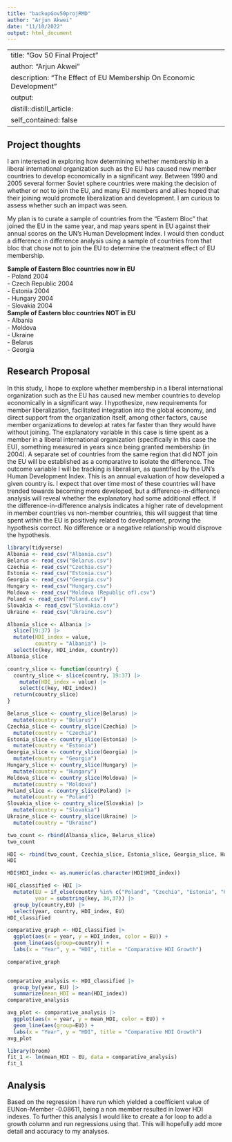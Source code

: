 ```yaml
---
title: "backupGov50projRMD"
author: "Arjun Akwei"
date: "11/10/2022"
output: html_document
---
```


---
title: "Gov 50 Final Project"
author: "Arjun Akwei"
description: "The Effect of EU Membership On Economic Development"
output:
  distill::distill_article:
    self_contained: false
---



## Project thoughts

I am interested in exploring how determining whether membership in a liberal international organization such as the EU has caused new member countries to develop economically in a significant way. Between 1990 and 2005 several former Soviet sphere countries were making the decision of whether or not to join the EU, and many EU members and allies hoped that their joining would promote liberalization and development. I am curious to assess whether such an impact was seen. 

My plan is to curate a sample of countries from the "Eastern Bloc" that joined the EU in the same year, and map years spent in EU against their annual scores on the UN's Human Development Index. I would then conduct a difference in difference analysis using a sample of countries from that bloc that chose not to join the EU to determine the treatment effect of EU membership.

**Sample of Eastern Bloc countries now in EU**  
- Poland 2004  
- Czech Republic 2004  
- Estonia 2004  
- Hungary 2004  
- Slovakia 2004  
**Sample of Eastern bloc countries NOT in EU**  
- Albania  
- Moldova  
- Ukraine  
- Belarus  
- Georgia  

## Research Proposal
In this study, I hope to explore whether membership in a liberal international organization such as the EU has caused new member countries to develop economically in a significant way. I hypothesize, new requirements for member liberalization, facilitated integration into the global economy, and direct support from the organization itself, among other factors, cause member organizations to develop at rates far faster than they would have without joining. The explanatory variable in this case is time spent as a member in a liberal international organization (specifically in this case the EU), something measured in years since being granted membership (in 2004). A separate set of countries from the same region that did NOT join the EU will be established as a comparative to isolate the difference. The outcome variable I will be tracking is liberalism, as quantified by the UN's Human Development Index. This is an annual evaluation of how developed a given country is. I expect that over time most of these countries will have trended towards becoming more developed, but a difference-in-difference analysis will reveal whether the explanatory had some additional effect. If the difference-in-difference analysis indicates a higher rate of development in member countries vs non-member countries, this will suggest that time spent within the EU is positively related to development, proving the hypothesis correct. No difference or a negative relationship would disprove the hypothesis. 


```r
library(tidyverse)
Albania <- read_csv("Albania.csv")
Belarus <- read_csv("Belarus.csv")
Czechia <- read_csv("Czechia.csv")
Estonia <- read_csv("Estonia.csv")
Georgia <- read_csv("Georgia.csv")
Hungary <- read_csv("Hungary.csv")
Moldova <- read_csv("Moldova (Republic of).csv")
Poland <- read_csv("Poland.csv")
Slovakia <- read_csv("Slovakia.csv")
Ukraine <- read_csv("Ukraine.csv")

```

```r

Albania_slice <- Albania |>
  slice(19:37) |>
  mutate(HDI_index = value,
         country = "Albania") |>
  select(c(key, HDI_index, country))
Albania_slice

country_slice <- function(country) {
  country_slice <- slice(country, 19:37) |>
    mutate(HDI_index = value) |>
    select(c(key, HDI_index))
  return(country_slice)
}

Belarus_slice <- country_slice(Belarus) |>
  mutate(country = "Belarus")
Czechia_slice <- country_slice(Czechia) |>
  mutate(country = "Czechia")
Estonia_slice <- country_slice(Estonia) |>
  mutate(country = "Estonia")
Georgia_slice <- country_slice(Georgia) |>
  mutate(country = "Georgia")
Hungary_slice <- country_slice(Hungary) |>
  mutate(country = "Hungary")
Moldova_slice <- country_slice(Moldova) |>
  mutate(country = "Moldova")
Poland_slice <- country_slice(Poland) |>
  mutate(country = "Poland")
Slovakia_slice <- country_slice(Slovakia) |>
  mutate(country = "Slovakia")
Ukraine_slice <- country_slice(Ukraine) |>
  mutate(country = "Ukraine")
```

```r
two_count <- rbind(Albania_slice, Belarus_slice)
two_count

HDI <- rbind(two_count, Czechia_slice, Estonia_slice, Georgia_slice, Hungary_slice, Moldova_slice, Poland_slice, Slovakia_slice, Ukraine_slice)
HDI

```

```r
HDI$HDI_index <- as.numeric(as.character(HDI$HDI_index))

HDI_classified <- HDI |>
  mutate(EU = if_else(country %in% c("Poland", "Czechia", "Estonia", "Hungary", "Slovakia"), "Member","Non-Member"),
         year = substring(key, 34,37)) |>
  group_by(country,EU) |>
  select(year, country, HDI_index, EU)
HDI_classified
```

```r
comparative_graph <- HDI_classified |>
  ggplot(aes(x = year, y = HDI_index, color = EU)) +
  geom_line(aes(group=country)) +
  labs(x = "Year", y = "HDI", title = "Comparative HDI Growth")

comparative_graph
  

```

```r
comparative_analysis <- HDI_classified |>
  group_by(year, EU) |>
  summarize(mean_HDI = mean(HDI_index))
comparative_analysis

avg_plot <- comparative_analysis |>
  ggplot(aes(x = year, y = mean_HDI, color = EU)) +
  geom_line(aes(group=EU)) +
  labs(x = "Year", y = "HDI", title = "Comparative HDI Growth")
avg_plot

library(broom)
fit_1 <- lm(mean_HDI ~ EU, data = comparative_analysis)
fit_1
```
## Analysis
Based on the regression I have run which yielded a coefficient value of EUNon-Member -0.08611, being a non member resulted in lower HDI indexes. To further this analysis I would like to create a for loop to add a growth column and run regressions using that. This will hopefully add more detail and accuracy to my analyses.
